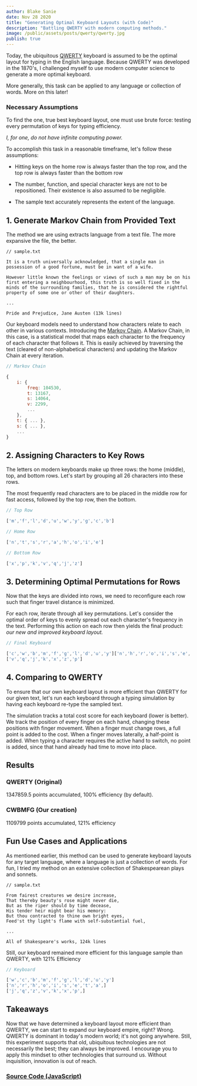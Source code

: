 ```yaml
---
author: Blake Sanie
date: Nov 28 2020
title: "Generating Optimal Keyboard Layouts (with Code)"
description: "Battling QWERTY with modern computing methods."
image: /public/assets/posts/qwerty/qwerty.jpg
publish: true
---
```


<InlineImg src="/public/assets/posts/qwerty/qwerty.jpg"/>

Today, the ubiquitous [QWERTY](https://en.wikipedia.org/wiki/QWERTY) keyboard is assumed to be the optimal layout for typing in the English language. Because QWERTY was developed in the 1870's, I challenged myself to use modern computer science to generate a more optimal keyboard.

More generally, this task can be applied to any language or collection of words. More on this later!

### Necessary Assumptions

To find the one, true best keyboard layout, one must use brute force: testing every permutation of keys for typing efficiency.

_I, for one, do not have infinite computing power._

To accomplish this task in a reasonable timeframe, let's follow these assumptions:

- Hitting keys on the home row is always faster than the top row, and the top row is always faster than the bottom row

- The number, function, and special character keys are not to be repositioned. Their existence is also assumed to be negligible.

- The sample text accurately represents the extent of the language.

## 1. Generate Markov Chain from Provided Text

The method we are using extracts language from a text file. The more expansive the file, the better.

```
// sample.txt

It is a truth universally acknowledged, that a single man in possession of a good fortune, must be in want of a wife.

However little known the feelings or views of such a man may be on his first entering a neighbourhood, this truth is so well fixed in the minds of the surrounding families, that he is considered the rightful property of some one or other of their daughters.

...

Pride and Prejudice, Jane Austen (13k lines)
```

Our keyboard models need to understand how characters relate to each other in various contexts. Introducing the [Markov Chain](https://en.wikipedia.org/wiki/Markov_chain). A Markov Chain, in this case, is a statistical model that maps each character to the frequency of each character that follows it. This is easily achieved by traversing the text (cleared of non-alphabetical characters) and updating the Markov Chain at every iteration.

```javascript
// Markov Chain

{
    i: {
        freq: 104530,
        t: 13167,
        s: 14064,
        v: 2299,
        ...
    },
    t: { ... },
    s: { ... },
    ...
}
```

## 2. Assigning Characters to Key Rows

The letters on modern keyboards make up three rows: the home (middle), top, and bottom rows. Let's start by grouping all 26 characters into these rows.

<InlineImg src="/public/assets/posts/qwerty/row.gif" alt="The home row"/>

The most frequently read characters are to be placed in the middle row for fast access, followed by the top row, then the bottom.

```javascript
// Top Row

['m','f','l','d','u','w','y','g','c','b']

// Home Row

['n','t','s','r','a','h','o','i','e']

// Bottom Row

['x','p','k','v','q','j','z']
```

## 3. Determining Optimal Permutations for Rows

Now that the keys are divided into rows, we need to reconfigure each row such that finger travel distance is minimized.

For each row, iterate through all key permutations. Let's consider the optimal order of keys to evenly spread out each character's frequency in the text. Performing this action on each row then yields the final product: _our new and improved keyboard layout._

```javascript
// Final Keyboard

['c','w','b','m','f','g','l','d','u','y']['n','h','r','o','i','s','e','t','a']
['v','q','j','k','x','z','p']
```

## 4. Comparing to QWERTY

To ensure that our own keyboard layout is more efficient than QWERTY for our given text, let's run each keyboard through a typing simulation by having each keyboard re-type the sampled text.

The simulation tracks a total cost score for each keyboard (lower is better). We track the position of every finger on each hand, changing these positions with finger movement. When a finger must change rows, a full point is added to the cost. When a finger moves laterally, a half-point is added. When typing a character requires the active hand to switch, no point is added, since that hand already had time to move into place.

## Results

### QWERTY (Original)

1347859.5 points accumulated, 100% efficiency (by default).

### CWBMFG (Our creation)

1109799 points accumulated, 121% efficiency

## Fun Use Cases and Applications

As mentioned earlier, this method can be used to generate keyboard layouts for any target language, where a language is just a collection of words. For fun, I tried my method on an extensive collection of Shakespearean plays and sonnets.

```
// sample.txt

From fairest creatures we desire increase,
That thereby beauty's rose might never die,
But as the riper should by time decease,
His tender heir might bear his memory:
But thou contracted to thine own bright eyes,
Feed'st thy light's flame with self-substantial fuel,

...

All of Shakespeare's works, 124k lines
```

Still, our keyboard remained more efficient for this language sample than QWERTY, with 121% Efficiency

```javascript
// Keyboard

['w','c','b','m','f','g','l','d','u','y']
['n','r','h','o','i','s','e','t','a',]
['j','q','z','v','k','x','p',]
```

## Takeaways

Now that we have determined a keyboard layout more efficient than QWERTY, we can start to expand our keyboard empire, right? Wrong. QWERTY is dominant in today's modern world; it's not going anywhere. Still, this experiment supports that old, ubiquitous technologies are not necessarily the best; they can always be improved. I encourage you to apply this mindset to other technologies that surround us. Without inquisition, innovation is out of reach.

### [Source Code (JavaScript)](https://github.com/blakesanie/Qwerty-Revisited)
